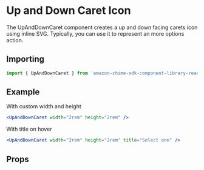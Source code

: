 

# Up and Down Caret Icon

The UpAndDownCaret component creates a up and down facing carets icon using inline SVG. Typically, you can use it to represent an more options action.

## Importing

```javascript
import { UpAndDownCaret } from 'amazon-chime-sdk-component-library-react';
```

## Example

With custom width and height

<ThemeProvider theme={lightTheme}>
  <GlobalStyles />
  <Preview>
    <UpAndDownCaret width="2rem" height="2rem" />
  </Preview>
</ThemeProvider>

```jsx
<UpAndDownCaret width="2rem" height="2rem" />
```

With title on hover

<ThemeProvider theme={lightTheme}>
  <Preview>
    <UpAndDownCaret width="2rem" height="2rem" title="Select one" />
  </Preview>
</ThemeProvider>

```jsx
<UpAndDownCaret width="2rem" height="2rem" title="Select one" />
```

## Props

<Props of={UpAndDownCaret} />
